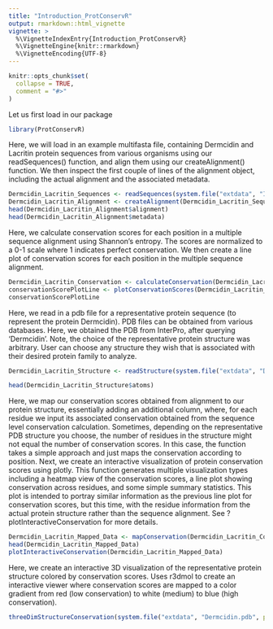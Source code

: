```yaml
---
title: "Introduction_ProtConservR"
output: rmarkdown::html_vignette
vignette: >
  %\VignetteIndexEntry{Introduction_ProtConservR}
  %\VignetteEngine{knitr::rmarkdown}
  %\VignetteEncoding{UTF-8}
---
```


```r
knitr::opts_chunk$set(
  collapse = TRUE,
  comment = "#>"
)
```

Let us first load in our package
```r
library(ProtConservR)
```

Here, we will load in an example multifasta file, containing Dermcidin and Lacritin 
protein sequences from various organisms using our readSequences() function, and align 
them using our createAlignment() function. We then inspect the first couple of 
lines of the alignment object, including the actual alignment and the associated metadata. 
```r
Dermcidin_Lacritin_Sequences <- readSequences(system.file("extdata", "IPR043557_Dermcidin_Lacritin.fasta", package = "ProtConservR"))
Dermcidin_Lacritin_Alignment <- createAlignment(Dermcidin_Lacritin_Sequences, method = "ClustalW")
head(Dermcidin_Lacritin_Alignment$alignment)
head(Dermcidin_Lacritin_Alignment$metadata)
```

Here, we calculate conservation scores for each position in a multiple sequence 
alignment using Shannon's entropy. The scores are normalized to a 0-1 scale where 
1 indicates perfect conservation. We then create a line plot of conservation scores for each position in the multiple sequence alignment.
```r
Dermcidin_Lacritin_Conservation <- calculateConservation(Dermcidin_Lacritin_Alignment)
conservationScorePlotLine <- plotConservationScores(Dermcidin_Lacritin_Conservation, plot_type = "line")
conservationScorePlotLine

```

Here, we read in a pdb file for a representative protein sequence (to represent 
the protein Dermcidin). PDB files can be obtained from various databases. Here, 
we obtained the PDB from InterPro, after querying 'Dermcidin'. Note, the choice 
of the representative protein structure was arbitrary. User can choose any 
structure they wish that is associated with their desired protein family to analyze.
```r

Dermcidin_Lacritin_Structure <- readStructure(system.file("extdata", "Dermcidin.pdb", package = "ProtConservR"))

head(Dermcidin_Lacritin_Structure$atoms)


```

Here, we map our conservation scores obtained from alignment to our protein 
structure, essentially adding an additional column, where, for each residue we 
input its associated conservation obtained from the sequence level conservation 
calculation. Sometimes, depending on the representative PDB structure you choose, 
the number of residues in the structure might not equal the number of conservation
scores. In this case, the function takes a simple approach and just maps the 
conservation according to position.
Next, we create an interactive visualization of protein conservation scores 
using plotly. This function generates multiple visualization types including a 
heatmap view of the conservation scores, a line plot showing conservation across 
residues, and some simple summary statistics. This plot is intended to portray 
similar information as the previous line plot for conservation scores, but this 
time, with the residue information from the actual protein structure rather than 
the sequence alignment. See ?plotInteractiveConservation for more details. 
```r

Dermcidin_Lacritin_Mapped_Data <- mapConservation(Dermcidin_Lacritin_Conservation, Dermcidin_Lacritin_Structure)
head(Dermcidin_Lacritin_Mapped_Data)
plotInteractiveConservation(Dermcidin_Lacritin_Mapped_Data)
```

Here, we create an interactive 3D visualization of the representative protein structure colored by conservation scores. Uses r3dmol to create an interactive viewer where conservation scores are mapped to a color gradient from red (low conservation) to white (medium) to blue (high conservation). 
```r

threeDimStructureConservation(system.file("extdata", "Dermcidin.pdb", package = "ProtConservR"), mapped_data = Dermcidin_Lacritin_Mapped_Data)


```

